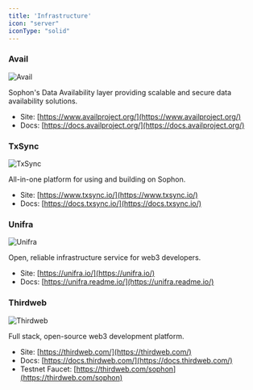 ```yaml
---
title: 'Infrastructure'
icon: "server"
iconType: "solid"
---
```


### Avail

![Avail](/images/partners/avail.webp)

Sophon's Data Availability layer providing scalable and secure data availability solutions.

- Site: [https://www.availproject.org/](https://www.availproject.org/)
- Docs: [https://docs.availproject.org/](https://docs.availproject.org/)

### TxSync

![TxSync](/images/partners/txsync.webp)

All-in-one platform for using and building on Sophon.

- Site: [https://www.txsync.io/](https://www.txsync.io/)
- Docs: [https://docs.txsync.io/](https://docs.txsync.io/)

### Unifra

![Unifra](/images/partners/unifra.webp)

Open, reliable infrastructure service for web3 developers.

- Site: [https://unifra.io/](https://unifra.io/)
- Docs: [https://unifra.readme.io/](https://unifra.readme.io/)

### Thirdweb

![Thirdweb](/images/partners/thirdweb.webp)

Full stack, open-source web3 development platform.

- Site: [https://thirdweb.com/](https://thirdweb.com/) 
- Docs: [https://docs.thirdweb.com/](https://docs.thirdweb.com/)
- Testnet Faucet: [https://thirdweb.com/sophon](https://thirdweb.com/sophon)